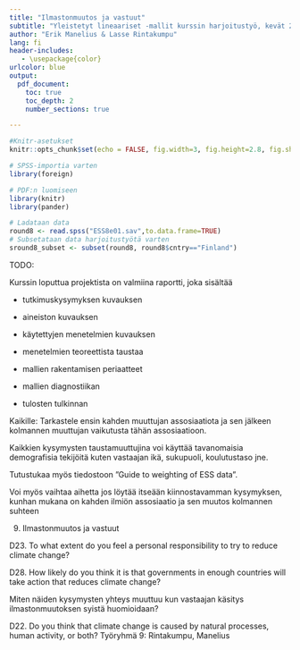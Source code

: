 ```yaml
---
title: "Ilmastonmuutos ja vastuut"
subtitle: "Yleistetyt lineaariset -mallit kurssin harjoitustyö, kevät 2018"
author: "Erik Manelius & Lasse Rintakumpu"
lang: fi
header-includes:
   - \usepackage{color}
urlcolor: blue   
output:
  pdf_document:
    toc: true
    toc_depth: 2
    number_sections: true

---
```


\setlength\parindent{24pt}
\setlength\parskip{3pt}

```r
#Knitr-asetukset
knitr::opts_chunk$set(echo = FALSE, fig.width=3, fig.height=2.8, fig.show='hold', fig.align='center', warning = FALSE, cache = TRUE, cache.path = 'output/cache/', fig.path = 'output/figures/')

# SPSS-importia varten
library(foreign)

# PDF:n luomiseen
library(knitr)
library(pander)
```

```r
# Ladataan data
round8 <- read.spss("ESS8e01.sav",to.data.frame=TRUE)
# Subsetataan data harjoitustyötä varten
sround8_subset <- subset(round8, round8$cntry=="Finland")
```

TODO:

Kurssin loputtua projektista on valmiina raportti, joka sisältää 

*	tutkimuskysymyksen kuvauksen
*	aineiston kuvauksen

*	käytettyjen menetelmien kuvauksen 
*	menetelmien teoreettista taustaa
*	mallien rakentamisen periaatteet
*	mallien diagnostiikan
*	tulosten tulkinnan

Kaikille: Tarkastele ensin kahden muuttujan assosiaatiota ja sen jälkeen kolmannen muuttujan vaikutusta tähän assosiaatioon.

Kaikkien kysymysten taustamuuttujina voi käyttää tavanomaisia demografisia tekijöitä kuten vastaajan ikä, sukupuoli, koulutustaso jne.

Tutustukaa myös tiedostoon ”Guide to weighting of ESS data”. 

Voi myös vaihtaa aihetta jos löytää itseään kiinnostavamman kysymyksen, kunhan mukana on kahden ilmiön assosiaatio ja sen muutos kolmannen suhteen

9.	Ilmastonmuutos ja vastuut

D23. To what extent do you feel a personal responsibility to try to reduce climate change?

D28. How likely do you think it is that governments in enough countries will take action that reduces climate change?

Miten näiden kysymysten yhteys muuttuu kun vastaajan käsitys ilmastonmuutoksen syistä huomioidaan?

D22. Do you think that climate change is caused by natural processes, human activity, or both?
Työryhmä 9: Rintakumpu, Manelius
